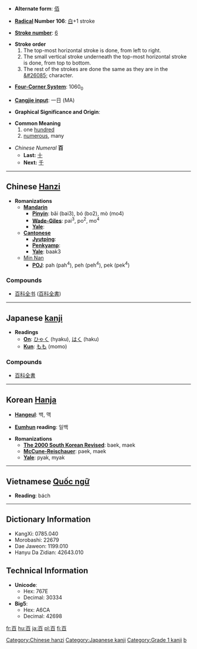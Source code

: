 * '''Alternate form''': [[佰]]

* '''[[Wiktionary:Chinese radical index| Radical]] Number 106''': [[Wiktionary:Chinese radical index 白|白]]+1 stroke

* '''[[Wiktionary:Chinese total strokes index|Stroke number]]''': [[Wiktionary:Chinese total strokes index 6|6]]

*'''Stroke order'''
*# The top-most horizontal stroke is done, from left to right.
*# The small vertical stroke underneath the top-most horizontal stroke is done, from top to bottom.
*# The rest of the strokes are done the same as they are in the [[&#26085;]] character.

* '''[[Wiktionary:Chinese four corner index|Four-Corner System]]''': 1060<sub>0</sub>

* '''[[Wiktionary:Chinese Cangjie index|Cangjie input]]''': 一日 (MA)

* '''Graphical Significance and Origin''': 

* '''Common Meaning'''
*# one [[hundred]]
*# [[numerous]], many

*''Chinese Numeral'' '''百'''
**'''Last:''' [[十]]
**'''Next:''' [[千]]

----

== Chinese [[Hanzi]] ==

* '''Romanizations'''
** '''[[Mandarin]]'''
*** '''[[Pinyin]]''': bǎi (bai3), bó (bo2), mò (mo4)
*** '''[[Wade-Giles]]''': pai<sup>3</sup>, po<sup>2</sup>, mo<sup>4</sup>
*** '''[[Yale]]''': 
** '''[[Cantonese]]'''
*** '''[[Jyutping]]''':
*** '''[[Penkyamp]]''': 
*** '''[[Yale]]''': baak3
**[[wikipedia:Min_Nan|Min Nan]]
***'''[[wikipedia:POJ|POJ]]''': pah (pah<sup>4</sup>), peh (peh<sup>4</sup>), pek (pek<sup>4</sup>)

===Compounds===
{{top}}
*[[百科全書|百科全书]] ([[百科全書]])
{{mid}}
{{bottom}}

----

== Japanese [[kanji]] ==

* '''Readings'''
** '''[[On]]''': [[ひゃく]] (hyaku), [[はく]] (haku)
** '''[[Kun]]''': [[もも]] (momo)

===Compounds===
{{top}}
*[[百科全書]]
{{bottom}}
----

== Korean [[Hanja]] ==

* '''[[Hangeul]]''': 백, 맥

* '''[[Eumhun]] reading''': 일백

* '''Romanizations'''
** '''[[The 2000 South Korean Revised Romanization|The 2000 South Korean Revised]]''': baek, maek
** '''[[McCune-Reischauer]]''': paek, maek
** '''[[Yale]]''': pyak, myak


----

== Vietnamese [[Quốc ngữ]] ==

* '''Reading''': bách

----

== Dictionary Information ==

* KangXi: 0785.040
* Morobashi: 22679
* Dae Jaweon: 1199.010
* Hanyu Da Zidian: 42643.010

== Technical Information ==

* '''Unicode''':
** Hex: 767E
** Decimal: 30334
* '''Big5''':
** Hex: A6CA
** Decimal: 42698

[[Category:Chinese hanzi]]
[[Category:Japanese kanji]]
[[Category:Grade 1 kanji]]
[[Category:Japanese numbers| b]]

[[fr:百]]
[[hu:百]]
[[ja:百]]
[[pl:百]]
[[fi:百]]